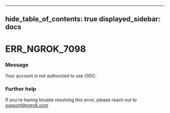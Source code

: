

---
hide_table_of_contents: true
displayed_sidebar: docs
---


# ERR_NGROK_7098

### Message
Your account is not authorized to use OIDC.

<ErrorDetails />



### Further help
If you're having trouble resolving this error, please reach out to [support@ngrok.com](mailto:support@ngrok.com?subject=Help%20with%20ERR_NGROK_7098)

